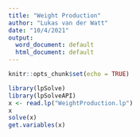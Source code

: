 ---
title: "Weight Production"
author: "Lukas van der Watt"
date: "10/4/2021"
output:
  word_document: default
  html_document: default
---

```{r setup, include=FALSE}
knitr::opts_chunk$set(echo = TRUE)
```

```{r}
library(lpSolve)
library(lpSolveAPI)
x <- read.lp("WeightProduction.lp")
x
solve(x)
get.variables(x)

```

